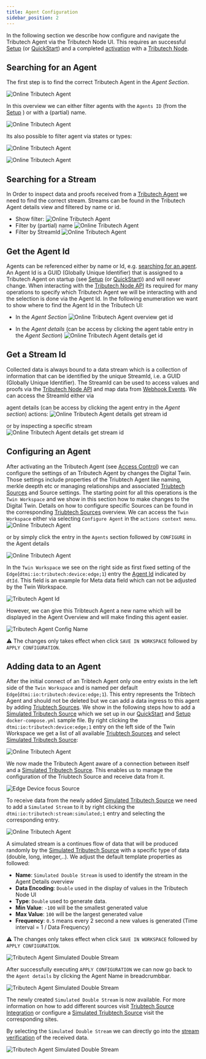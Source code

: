 ```yaml
---
title: Agent Configuration
sidebar_position: 2
---
```



In the following section we describe how configure and navigate the Tributech Agent via the Tributech Node UI.
This requires an successful [Setup](../../tributech_agent/setup.mdx) (or [QuickStart](../../tributech_agent/quickstart.mdx)) and a completed [activation](../agent/access_control.mdx#activate-agent) with a [Tributech Node](../overview.md).

## Searching for an Agent

The first step is to find the correct Tributech Agent in the *Agent Section*.

![***Online Tributech Agent***](./img/agent-section.png)

In this overview we can either filter agents with the `Agents ID` (from the [Setup](../../tributech_agent/setup.mdx) ) or with a (partial) name.

![***Online Tributech Agent***](./img/agent-overview.png)

Its also possible to filter agent via states or types:

![***Online Tributech Agent***](./img/agent-overview-filter-type-state.png)

![***Online Tributech Agent***](./img/agent-property-filter-values.png)

## Searching for a Stream
In Order to inspect data and proofs received from a [Tributech Agent](../../tributech_agent/overview.md) we need to find the correct stream. Streams can be found in the Tributech Agent details view and filtered by name or id.

- Show filter:
![***Online Tributech Agent***](./img/agent-details-show-filter.png)
- Filter by (partial) name
![***Online Tributech Agent***](./img/agent-details-stream-filter-name.png)
- Filter by StreamId
![***Online Tributech Agent***](./img/agent-details-stream-filter-id.png)

## Get the Agent Id
Agents can be referenced either by name or Id, e.g. [searching for an agent](#searching-for-an-agent). An Agent Id is a GUID (Globally Unique Identifier) that is assigned to a Tributech Agent on startup (see [Setup](../../tributech_agent/setup.mdx) (or [QuickStart](../../tributech_agent/quickstart.mdx))) and will never change. When interacting with the [Tributech Node API](../api_category/API_usage.md) its required for many operations to specify which Tributech Agent we will be interacting with and the selection is done via the Agent Id. In the following enumeration we want to show where to find the Agent Id in the Tributech UI:

- In the *Agent Section*
![***Online Tributech Agent overview get id***](./img/agents-overview-getid.png)

- In the *Agent details* (can be access by clicking the agent table entry in the *Agent Section*)
![***Online Tributech Agent details get id***](./img/agents-details-getid.png)

## Get a Stream Id
Collected data is always bound to a data stream which is a collection of information that can be identified by the unique StreamId, i.e. a GUID (Globally Unique Identifier). The StreamId can be used to access values and proofs via the [Tributech Node API](../api_category/API_usage.md) and map data from [Webhook Events](../Webhook_integration.md). 
We can access the StreamId either via 

agent details (can be access by clicking the agent entry in the *Agent section*) actions:
![***Online Tributech Agent details get stream id***](./img/agent-details-get-stream-id.png)

or by inspecting a specific stream
![***Online Tributech Agent details get stream id***](./img/agent-stream-get-stream-id.png)

## Configuring an Agent
After activating an the Tributech Agent (see [Access Control](./access_control.mdx#activate-agent)) we can configure the settings of an Tributech Agent
by changes the Digital Twin. Those settings include properties of the Triubtech Agent like naming, merkle deepth etc or managing relationships and associated [Triubtech Sources](../../tributech_agent/source_integration.md) and Source settings. The starting point for all this operations is the 
`Twin Workspace` and we show in this section how to make changes to the Digital Twin. Details on how to configure specific Sources can be found in the corresponding [Triubtech Sources](../../tributech_agent/source_integration.md) overview. 
We can access the `Twin Workspace` either via selecting `Configure Agent` in the `actions context menu`.
    ![***Online Tributech Agent***](./img/agent-bond-agents-overview.png)

or by simply click the entry in the `Agents` section followed by `CONFIGURE` in the Agent details

![***Online Tributech Agent***](./img/agent-details-configure.png)

In the `Twin Workspace` we see on the right side as first fixed setting of the `Edge`(`dtmi:io:tributech:device:edge;1`) entry the [Agent Id](#get-the-agent-id) indicated by `dtId`. This field is an example for Meta data field which can not be adjusted by the Twin Workspace.

![***Tributech Agent Id***](./img/agent-bond-config-agent-id.png)

However, we can give this Tribteuch Agent a new name which will be displayed in the Agent Overview and will make finding this agent easier. 

![***Tributech Agent Config Name***](./img/agent-bond-config-name.png)

:warning: The changes only takes effect when click `SAVE IN WORKSPACE` followed by `APPLY CONFIGURATION`.

## Adding data to an Agent
After the initial connect of an Tribtech Agent only one entry exists in the left side of the `Twin Workspace` and is named per default `Edge`(`dtmi:io:tributech:device:edge;1`). This entry represents the Tribtech Agent and should not be deleted but we can add a data ingress to this agent by adding [Triubtech Sources](../../tributech_agent/source_integration.md). We show in the following steps how to add a [Simulated Tributech Source](../../tributech_agent/sources/simulated_source.mdx) which we set up in our [QuickStart](../../tributech_agent/quickstart.mdx) and [Setup](../../tributech_agent/setup.mdx) `docker-compose.yml` sample file. By right clicking the `dtmi:io:tributech:device:edge;1` entry on the left side of the Twin Workspace we get a list of all available [Triubtech Sources](../../tributech_agent/source_integration.md) and select  [Simulated Tributech Source](../../tributech_agent/sources/simulated_source.mdx):

![***Online Tributech Agent***](./img/agent-bond-add-simulated.png)

We now made the Tributech Agent aware of a connection between itself and a [Simulated Tributech Source](../../tributech_agent/sources/simulated_source.mdx). This enables us to manage the configuration of the Triubtech Source and receive data from it. 

![***Edge Device focus Source***](./img/EdgeDeviceOverviewFocusSimulatedSource.png)

To receive data from the newly added [Simulated Tributech Source](../../tributech_agent/sources/simulated_source.mdx)
we need to add a `Simulated Stream` to it by right clicking the `dtmi:io:tributech:stream:simulated;1` entry and selecting the corresponding entry.

![***Online Tributech Agent***](./img/agent-bond-add-stream.png)

A simulated stream is a continues flow of data that will be produced randomly by the [Simulated Tributech Source](../../tributech_agent/sources/simulated_source.mdx) with a specific type of data (double, long, integer,..). We adjust the default template properties as followed:

- **Name**: `Simulated Double Stream` is used to identify the stream in the Agent Details overview
- **Data Encoding**: `Double` used in the display of values in the Tributech Node UI
- **Type**: `Double` used to generate data.
- **Min Value**: `-100` will be the smallest generated value
- **Max Value**: `100` will be the largest generated value
- **Frequency**: `0.5` means every 2 second a new values is generated (Time interval = 1 / Data Frequency)

:warning: The changes only takes effect when click `SAVE IN WORKSPACE` followed by `APPLY CONFIGURATION`.

![***Tributech Agent Simulated Double Stream***](./img/agent-bond-simulated-stream-config.png)

After successfully executing `APPLY CONFIGURATION` we can now go back to the `Agent details` by clicking the Agent Name in breadcrumbbar.

![***Tributech Agent Simulated Double Stream***](./img/agent-bond-config-to-agent-details.png)

The newly created `Simulated Double Stream` is now available. For more information on how to add different sources visit [Triubtech Source Integration](../../tributech_agent/source_integration.md) or configure a [Simulated Triubtech Source](../../tributech_agent/sources/simulated_source.mdx) visit the corresponding sites.

By selecting the `Simulated Double Stream` we can directly go into the [stream verification](../agent/verification.mdx) of the received data.

![***Tributech Agent Simulated Double Stream***](./img/agent-bond-details-view-one-stream.png)
